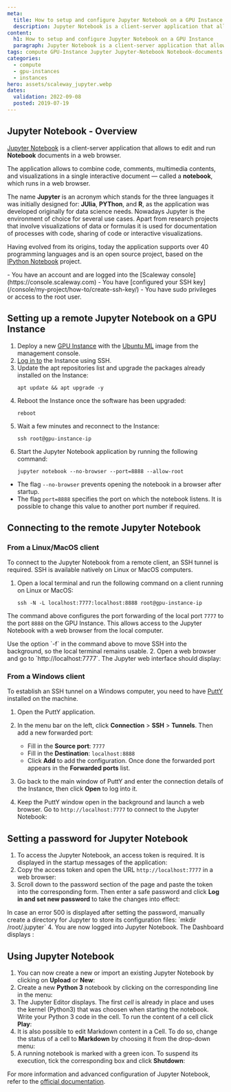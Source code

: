 ```yaml
---
meta:
  title: How to setup and configure Jupyter Notebook on a GPU Instance
  description: Jupyter Notebook is a client-server application that allows to edit and run Notebook-documents in a web browser.
content:
  h1: How to setup and configure Jupyter Notebook on a GPU Instance
  paragraph: Jupyter Notebook is a client-server application that allows to edit and run Notebook-documents in a web browser.
tags: compute GPU-Instance Jupyter Jupyter-Notebook Notebook-documents
categories:
  - compute
  - gpu-instances
  - instances
hero: assets/scaleway_jupyter.webp
dates:
  validation: 2022-09-08
  posted: 2019-07-19
---
```


## Jupyter Notebook - Overview

[Jupyter Notebook](https://jupyter.org/) is a client-server application that allows to edit and run **Notebook** documents in a web browser.

The application allows to combine code, comments, multimedia contents, and visualizations in a single interactive document — called a **notebook**, which runs in a web browser.

The name **Jupyter** is an acronym which stands for the three languages it was initially designed for: **JUlia**, **PYThon**, and **R**, as the application was developed originally for data science needs. Nowadays Jupyter is the environment of choice for several use cases. Apart from research projects that involve visualizations of data or formulas it is used for documentation of processes with code, sharing of code or interactive visualizations.

Having evolved from its origins, today the application supports over 40 programming languages and is an open source project, based on the [IPython Notebook](https://ipython.org/) project.

<Message type="requirement">
  - You have an account and are logged into the [Scaleway console](https://console.scaleway.com)
  - You have [configured your SSH key](/console/my-project/how-to/create-ssh-key/)
  - You have sudo privileges or access to the root user.
</Message>

## Setting up a remote Jupyter Notebook on a GPU Instance

1. Deploy a new [GPU Instance](/compute/instances/how-to/create-an-instance/) with the [Ubuntu ML](https://www.scaleway.com/en/imagehub/) image from the management console.
2. [Log in to](/compute/instances/how-to/connect-to-instance/) the Instance using SSH.
3. Update the apt repositories list and upgrade the packages already installed on the Instance:
    ```
    apt update && apt upgrade -y
    ```
4. Reboot the Instance once the software has been upgraded:
    ```
    reboot
    ```
5. Wait a few minutes and reconnect to the Instance:
    ```
    ssh root@gpu-instance-ip
    ```
6. Start the Jupyter Notebook application by running the following command:
    ```
    jupyter notebook --no-browser --port=8888 --allow-root
    ```

  * The flag `--no-browser` prevents opening the notebook in a browser after startup.
  * The flag `port=8888` specifies the port on which the notebook listens. It is possible to change this value to another port number if required.

## Connecting to the remote Jupyter Notebook 

### From a Linux/MacOS client

To connect to the Jupyter Notebook from a remote client, an SSH tunnel is required. SSH is available natively on Linux or MacOS computers.

1. Open a local terminal and run the following command on a client running on Linux or MacOS:
    ```
    ssh -N -L localhost:7777:localhost:8888 root@gpu-instance-ip
    ```

  The command above configures the port forwarding of the local port `7777` to the port `8888` on the GPU Instance. This allows access to the Jupyter Notebook with a web browser from the local computer.

  <Message type="tip">
    Use the option `-f` in the command above to move SSH into the background, so the local terminal remains usable.
  </Message>
2. Open a web browser and go to `http://localhost:7777`. The Jupyter web interface should display:
    <Lightbox src="scaleway-login_mac.webp" alt="" />

### From a Windows client

To establish an SSH tunnel on a Windows computer, you need to have [PuttY](https://www.chiark.greenend.org.uk/~sgtatham/putty/latest.html) installed on the machine.

1. Open the PuttY application.
2. In the menu bar on the left, click **Connection** > **SSH** > **Tunnels**. Then add a new forwarded port:
    - Fill in the **Source port**: `7777`
    - Fill in the **Destination**: `localhost:8888`
    - Click **Add** to add the configuration. Once done the forwarded port appears in the **Forwarded ports** list.

    <Lightbox src="scaleway-putty.webp" alt="" />
3. Go back to the main window of PuttY and enter the connection details of the Instance, then click **Open** to log into it.
4. Keep the PuttY window open in the background and launch a web browser. Go to `http://localhost:7777` to connect to the Jupyter Notebook:
    <Lightbox src="scaleway-login_win.webp" alt="" />

## Setting a password for Jupyter Notebook

1. To access the Jupyter Notebook, an access token is required. It is displayed in the startup messages of the application:
    <Lightbox src="scaleway-token.webp" alt="" />
2. Copy the access token and open the URL `http://localhost:7777` in a web browser:
    <Lightbox src="scaleway-login_mac.webp" alt="" />
3. Scroll down to the password section of the page and paste the token into the corresponding form. Then enter a safe password and click **Log in and set new password** to take the changes into effect:
    <Lightbox src="scaleway-setup_password.webp" alt="" />

  <Message type="tip">
    In case an error 500 is displayed after setting the password, manually create a directory for Jupyter to store its configuration files: `mkdir /root/.jupyter`
  </Message>
4. You are now logged into Jupyter Notebook. The Dashboard displays :
    <Lightbox src="scaleway-jupyter_dashboard.webp" alt="" />

## Using Jupyter Notebook

1. You can now create a new or import an existing Jupyter Notebook by clicking on **Upload** or **New**:
    <Lightbox src="scaleway-upload_create_notebook.webp" alt="" />
2. Create a new **Python 3** notebook by clicking on the corresponding line in the menu:
    <Lightbox src="scaleway-new_notebook.webp" alt="" />
3. The Jupyter Editor displays. The first _cell_ is already in place and uses the kernel (Python3) that was choosen when starting the notebook. Write your Python 3 code in the cell. To run the content of a cell click **Play**:
    <Lightbox src="scaleway-jupyter_editor.webp" alt="" />
4. It is also possible to edit Markdown content in a Cell. To do so, change the status of a cell to **Markdown** by choosing it from the drop-down menu:
    <Lightbox src="scaleway-jupyter_markdown.webp" alt="" />
5. A running notebook is marked with a green icon. To suspend its execution, tick the corresponding box and click **Shutdown**:
    <Lightbox src="scaleway-running_notebook.webp" alt="" />

For more information and advanced configuration of Jupyter Notebook, refer to the [official documentation](https://jupyter-notebook.readthedocs.io/en/stable/examples/Notebook/examples_index.html).
